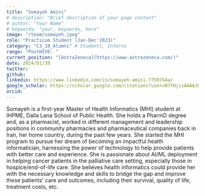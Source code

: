 ```yaml
---
title: "Somayeh Amini"
# description: "Brief description of your page content"
# author: "Your Name"
# keywords: "your, keywords, here"
image: "/team/somayeh.jpeg"
role: "Practicum Student (Jan-Dec'2023)"
category: "C3_10_Alumni" # Students, Interns
range: "PostHIVE: "
current_position: "[AstraZeneca](https://www.astrazeneca.com/)"
date: 2024/01/30
twitter:
github:
linkedin: https://www.linkedin.com/in/somayeh-amini-7759754a/
google_scholar: https://scholar.google.com/citations?user=N7YHjisAAAAJ&hl=en
orcid:
---
```


Somayeh is a first-year Master of Health Informatics (MHI) student at IHPME, Dalla Lana School of Public Health. She holds a PharmD degree and, as a pharmacist, worked in different management and leadership positions in community pharmacies and pharmaceutical companies back in Iran, her home country, during the past few years.
She started the MHI program to pursue her dream of becoming an impactful health informatician, harnessing the power of technology to help provide patients with better care and experience. She is passionate about AI/ML deployment in helping cancer patients in the palliative care setting, especially those in hospice/end-of-life care. She believes health informatics could provide her with the necessary knowledge and skills to bridge the gap and improve these patients' care and outcomes, including their survival, quality of life, treatment costs, etc.
